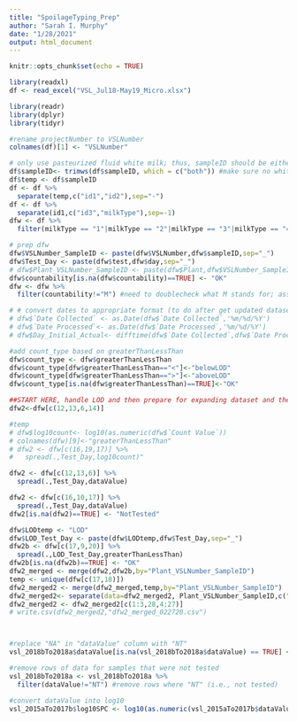 ```yaml
---
title: "SpoilageTyping_Prep"
author: "Sarah I. Murphy"
date: "1/28/2021"
output: html_document
---
```


```r
knitr::opts_chunk$set(echo = TRUE)
```

```r
library(readxl)
df <- read_excel("VSL_Jul18-May19_Micro.xlsx") 
```

```r
library(readr)
library(dplyr)
library(tidyr)
```

```r
#rename projectNumber to VSLNumber
colnames(df)[1] <- "VSLNumber"

# only use pasteurized fluid white milk; thus, sampleID should be either 1, 2, 3, or 4 from the right (after removing "-" to the left)
df$sampleID<- trimws(df$sampleID, which = c("both")) #make sure no whitespace
df$temp <- df$sampleID
df <- df %>%
  separate(temp,c("id1","id2"),sep="-")
df <- df %>%
  separate(id1,c("id3","milkType"),sep=-1)
dfw <- df %>%
  filter(milkType == "1"|milkType == "2"|milkType == "3"|milkType == "4") #only include white milk

# prep dfw
dfw$VSLNumber_SampleID <- paste(dfw$VSLNumber,dfw$sampleID,sep="_")
dfw$Test_Day <- paste(dfw$test,dfw$day,sep="_")
# dfw$Plant_VSLNumber_SampleID <- paste(dfw$Plant,dfw$VSLNumber_SampleID,sep="_") #to do after get updated dataset from Tim
dfw$countability[is.na(dfw$countability)==TRUE] <- "OK"
dfw <- dfw %>%
  filter(countability!="M") #need to doublecheck what M stands for; assume all others are OK to include even if "E" (estimated) or "S" (spreading?)

# # convert dates to appropriate format (to do after get updated dataset from Tim)
# dfw$`Date Collected` <- as.Date(dfw$`Date Collected`,'%m/%d/%Y')
# dfw$`Date Processed`<- as.Date(dfw$`Date Processed`,'%m/%d/%Y')
# dfw$Day_Initial_Actual<- difftime(dfw$`Date Collected`,dfw$`Date Processed`, units = "days") # days

#add count_type based on greaterThanLessThan
dfw$count_type <- dfw$greaterThanLessThan
dfw$count_type[dfw$greaterThanLessThan=="<"]<-"belowLOD"
dfw$count_type[dfw$greaterThanLessThan==">"]<-"aboveLOD"
dfw$count_type[is.na(dfw$greaterThanLessThan)==TRUE]<-"OK"

##START HERE, handle LOD and then prepare for expanding dataset and then can do the filtering stuff
dfw2<-dfw[c(12,13,6,14)]

#temp
# dfw$log10count<- log10(as.numeric(dfw$`Count Value`))
# colnames(dfw)[9]<-"greaterThanLessThan"
# dfw2 <- dfw[c(16,19,17)] %>%
#   spread(.,Test_Day,log10count)"

dfw2 <- dfw[c(12,13,6)] %>%
  spread(.,Test_Day,dataValue)

dfw2 <- dfw[c(16,10,17)] %>%
  spread(.,Test_Day,dataValue)
dfw2[is.na(dfw2)==TRUE] <- "NotTested"

dfw$LODtemp <- "LOD"
dfw$LOD_Test_Day <- paste(dfw$LODtemp,dfw$Test_Day,sep="_")
dfw2b <- dfw[c(17,9,20)] %>%
  spread(.,LOD_Test_Day,greaterThanLessThan)
dfw2b[is.na(dfw2b)==TRUE] <- "OK"
dfw2_merged <- merge(dfw2,dfw2b,by="Plant_VSLNumber_SampleID")
temp <- unique(dfw[c(17,18)])
dfw2_merged2 <- merge(dfw2_merged,temp,by="Plant_VSLNumber_SampleID")
dfw2_merged2<- separate(data=dfw2_merged2, Plant_VSLNumber_SampleID,c("Plant", "VSLNumber", "SampleID"),sep="_")
dfw2_merged2 <- dfw2_merged2[c(1:3,28,4:27)]
# write.csv(dfw2_merged2,"dfw2_merged_022720.csv")



#replace "NA" in "dataValue" column with "NT"
vsl_2018bTo2018a$dataValue[is.na(vsl_2018bTo2018a$dataValue) == TRUE] <- "NT"

#remove rows of data for samples that were not tested
vsl_2018bTo2018a <- vsl_2018bTo2018a %>%
  filter(dataValue!="NT") #remove rows where "NT" (i.e., not tested)

#convert dataValue into log10
vsl_2015aTo2017b$log10SPC <- log10(as.numeric(vsl_2015aTo2017b$dataValue))
```

